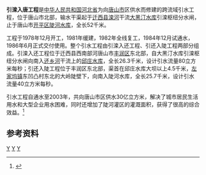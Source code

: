 '''引滦入唐工程'''是[[中华人民共和国|中华人民共和国]][[河北省|河北省]]为向[[唐山市|唐山市]]区供水而修建的跨流域引水工程，位于唐山市北部，输水干渠起于[[迁西县|迁西县]][[滦河|滦河]]干流[[大黑汀水库|大黑汀水库]]引滦枢纽分水闸，止于唐山市[[开平区|开平区]][[陡河水库|陡河水库]]，全长52千米。

工程于1978年12月开工，1981年缓建，1982年全线复工，1984年12月试通水，1986年6月正式交付使用。整个引水工程由引滦入还工程、引还入陡工程两部分组成。引滦入还工程位于迁西县西南部河唐山市[[丰润区|丰润区]]东北部，自大黑汀水库引滦枢纽分水闸向南入[[还乡河|还乡河]]干流上的[[邱庄水库|邱庄水库]]，全长26.3千米，设计引水流量80立方米每秒；引还入陡工程位于丰润区东北部，渠首在邱庄水库大坝以上4.5千米，[[左家坞镇|左家坞镇]]东凹凸村东北的大岭陡壁下，向南入陡河水库，全长25.7千米，设计引水流量40立方米每秒。

引水工程自通水至2003年，共向唐山市区供水30亿立方米，解决了城市居民生活用水和大型企业用水困难，同时还增加了陡河灌区的灌溉面积，获得了很高的综合效益。<ref name="中国河湖大典">{{cite book zh |author=《[[中国河湖大典|中国河湖大典]]》编纂委员会 |title=《中国河湖大典·海河卷》 |format=M |edition=1 |location=北京 |publisher=中国水利水电出版社 |date=2013年1月 |pages=238页 |id= ISBN 978-7-5170-0563-6}}</ref>
==参考资料==
{{reflist}}

[[Category:河北水利|Y]]
[[Category:中国调水工程|Y]]
[[Category:滦河|Y]]